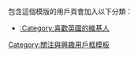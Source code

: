{{Userbox
|border-c= mediumblue
|border-s=2
|id= [[File:Flag of the United Kingdom.svg|90px]]
|id-c=white
|info=這個用戶喜歡'''[[英国]]'''。<br>''{{lang|en|‘I love the United Kingdom!’}}''
|info-c=white
|info-s=10
|usercategory=喜歡英國的維基人}}
<noinclude>
<p style= "clear:both;padding-top:2em">
包含這個模版的用戶頁會加入以下分類：
*[[:Category:喜歡英國的維基人]]
</p>
[[Category:關注與興趣用戶框模板]]
</noinclude>